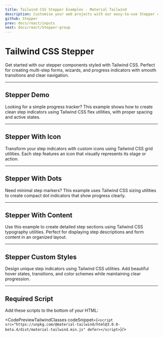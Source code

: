 ```yaml
---
title: Tailwind CSS Stepper Examples - Material Tailwind
description: Customise your web projects with our easy-to-use Stepper component for Tailwind CSS and React using Material Design guidelines.
github: Stepper
prev: docs/react/inputs
next: docs/react/Stepper-group
---
```


<InfoBadge />

# Tailwind CSS Stepper

Get started with our stepper components styled with Tailwind CSS. Perfect for creating multi-step forms, wizards, and progress indicators with smooth transitions and clear navigation.

---

## Stepper Demo

Looking for a simple progress tracker? This example shows how to create clean step indicators using Tailwind CSS flex utilities, with proper spacing and active states.

<PreviewWithCode relativePath="stepper/stepper-demo.tsx" language="html" />

---

## Stepper With Icon

Transform your step indicators with custom icons using Tailwind CSS grid utilities. Each step features an icon that visually represents its stage or action.

<PreviewWithCode relativePath="stepper/stepper-with-icon.tsx" language="html" />

---

## Stepper With Dots

Need minimal step markers? This example uses Tailwind CSS sizing utilities to create compact dot indicators that show progress clearly.

<PreviewWithCode relativePath="stepper/stepper-with-dots.tsx" language="html" />

---

## Stepper With Content

Use this example to create detailed step sections using Tailwind CSS typography utilities. Perfect for displaying step descriptions and form content in an organized layout.

<PreviewWithCode relativePath="stepper/stepper-with-content.tsx" language="html" />

---

## Stepper Custom Styles

Design unique step indicators using Tailwind CSS utilities. Add beautiful hover states, transitions, and color schemes while maintaining clear progression.

<PreviewWithCode relativePath="stepper/stepper-custom-styles.tsx" language="html" />

---

## Required Script
Add these scripts to the bottom of your HTML:

<CodePreviewTailwindClasses codeSnippet={`<script src="https://unpkg.com/@material-tailwind/html@3.0.0-beta.4/dist/material-tailwind.min.js" defer></script>`}/>
